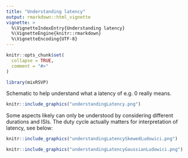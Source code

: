 ```yaml
---
title: "Understanding latency"
output: rmarkdown::html_vignette
vignette: >
  %\VignetteIndexEntry{Understanding latency}
  %\VignetteEngine{knitr::rmarkdown}
  %\VignetteEncoding{UTF-8}
---
```


```r
knitr::opts_chunk$set(
  collapse = TRUE,
  comment = "#>"
)
```

```r
library(mixRSVP)
```

Schematic to help understand what a latency of e.g. 0 really means.
```r
knitr::include_graphics("understandingLatency.png")
```

Some aspects likely can only be understood by considering different durations and ISIs. The duty cycle actually matters for interpretation of latency, see below:

```r
knitr::include_graphics("understandingLatencySkewedLudowici.png")
```

```r
knitr::include_graphics("understandingLatencyGaussianLudowici.png")
```


